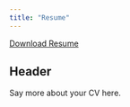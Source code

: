 ---
title: "Resume"
---

<a href="resume.pdf#" class="download" title="Download my Resume as a PDF">Download Resume</a>			

## Header

Say more about your CV here.
